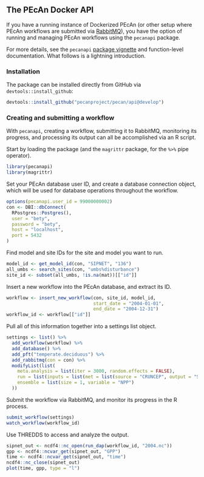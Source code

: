 ## The PEcAn Docker API {#pecan-api}

If you have a running instance of Dockerized PEcAn (or other setup where PEcAn workflows are submitted via [RabbitMQ](#rabbitmq)),
you have the option of running and managing PEcAn workflows using the `pecanapi` package.

For more details, see the `pecanapi` [package vignette](#pecanapi-vignette) and function-level documentation.
What follows is a lightning introduction.

### Installation

The package can be installed directly from GitHub via `devtools::install_github`:

```r
devtools::install_github("pecanproject/pecan/api@develop")
```

### Creating and submitting a workflow

With `pecanapi`, creating a workflow, submitting it to RabbitMQ, monitoring its progress, and processing its output can all be accomplished via an R script.

Start by loading the package (and the `magrittr` package, for the `%>%` pipe operator).

```r
library(pecanapi)
library(magrittr)
```

Set your PEcAn database user ID, and create a database connection object, which will be used for database operations throughout the workflow.

```r
options(pecanapi.user_id = 99000000002)
con <- DBI::dbConnect(
  RPostgres::Postgres(),
  user = "bety",
  password = "bety",
  host = "localhost",
  port = 5432
)
```

Find model and site IDs for the site and model you want to run.

```r
model_id <- get_model_id(con, "SIPNET", "136")
all_umbs <- search_sites(con, "umbs%disturbance")
site_id <- subset(all_umbs, !is.na(mat))[["id"]]
```

Insert a new workflow into the PEcAn database, and extract its ID.

```r
workflow <- insert_new_workflow(con, site_id, model_id,
                                start_date = "2004-01-01",
                                end_date = "2004-12-31")
workflow_id <- workflow[["id"]]
```

Pull all of this information together into a settings list object.

```r
settings <- list() %>%
  add_workflow(workflow) %>%
  add_database() %>%
  add_pft("temperate.deciduous") %>%
  add_rabbitmq(con = con) %>%
  modifyList(list(
    meta.analysis = list(iter = 3000, random.effects = FALSE),
    run = list(inputs = list(met = list(source = "CRUNCEP", output = "SIPNET", method = "ncss"))),
    ensemble = list(size = 1, variable = "NPP")
  ))
```

Submit the workflow via RabbitMQ, and monitor its progress in the R process.

```r
submit_workflow(settings)
watch_workflow(workflow_id)
```

Use THREDDS to access and analyze the output.

```r
sipnet_out <- ncdf4::nc_open(run_dap(workflow_id, "2004.nc"))
gpp <- ncdf4::ncvar_get(sipnet_out, "GPP")
time <- ncdf4::ncvar_get(sipnet_out, "time")
ncdf4::nc_close(sipnet_out)
plot(time, gpp, type = "l")
```
